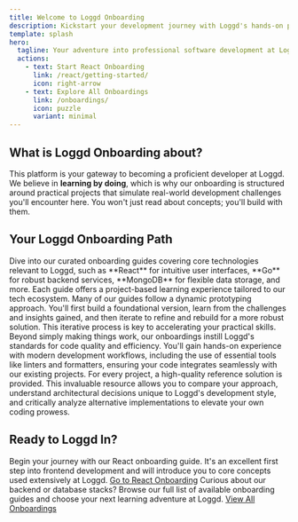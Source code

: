 ```yaml
---
title: Welcome to Loggd Onboarding
description: Kickstart your development journey with Loggd's hands-on projects and practical guides.
template: splash
hero:
  tagline: Your adventure into professional software development at Loggd begins here!
  actions:
    - text: Start React Onboarding
      link: /react/getting-started/
      icon: right-arrow
    - text: Explore All Onboardings
      link: /onboardings/
      icon: puzzle
      variant: minimal
---
```



## What is Loggd Onboarding about?

This platform is your gateway to becoming a proficient developer at Loggd. We believe in **learning by doing**, which is why our onboarding is structured around practical projects that simulate real-world development challenges you'll encounter here. You won't just read about concepts; you'll build with them.

## Your Loggd Onboarding Path

<CardGrid stagger>
	<Card title="Choose Your Tech Stack" icon="seti:code-search">
		Dive into our curated onboarding guides covering core technologies relevant to Loggd, such as **React** for intuitive user interfaces, **Go** for robust backend services, **MongoDB** for flexible data storage, and more. Each guide offers a project-based learning experience tailored to our tech ecosystem.
	</Card>
	<Card title="Embrace Prototyping" icon="rocket">
		Many of our guides follow a dynamic prototyping approach. You'll first build a foundational version, learn from the challenges and insights gained, and then iterate to refine and rebuild for a more robust solution. This iterative process is key to accelerating your practical skills.
	</Card>
	<Card title="Master Loggd's Best Practices" icon="approve-check-circle">
		Beyond simply making things work, our onboardings instill Loggd's standards for code quality and efficiency. You'll gain hands-on experience with modern development workflows, including the use of essential tools like linters and formatters, ensuring your code integrates seamlessly with our existing projects.
	</Card>
	<Card title="Learn from Reference Implementations" icon="open-book">
		For every project, a high-quality reference solution is provided. This invaluable resource allows you to compare your approach, understand architectural decisions unique to Loggd's development style, and critically analyze alternative implementations to elevate your own coding prowess.
	</Card>
</CardGrid>

## Ready to Loggd In?

<CardGrid stagger>
	<Card title="Start with React" icon="seti:react">
		Begin your journey with our React onboarding guide. It's an excellent first step into frontend development and will introduce you to core concepts used extensively at Loggd.
        <a href="/react/getting-started/">Go to React Onboarding</a>
	</Card>
	<Card title="Explore Other Technologies" icon="puzzle">
		Curious about our backend or database stacks? Browse our full list of available onboarding guides and choose your next learning adventure at Loggd.
        <a href="/onboardings/">View All Onboardings</a>
	</Card>
</CardGrid>
